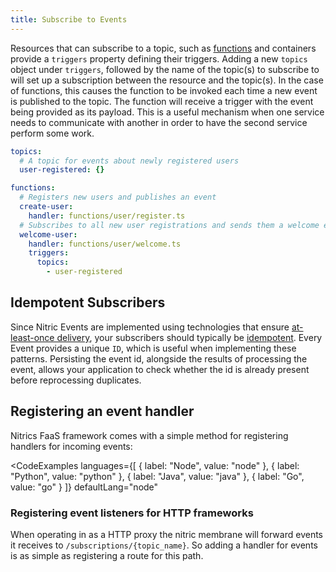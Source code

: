 ```yaml
---
title: Subscribe to Events
---
```


Resources that can subscribe to a topic, such as [functions](/docs/intro/concepts/functions) and containers provide a `triggers` property defining their triggers. Adding a new `topics` object under `triggers`, followed by the name of the topic(s) to subscribe to will set up a subscription between the resource and the topic(s). In the case of functions, this causes the function to be invoked each time a new event is published to the topic. The function will receive a trigger with the event being provided as its payload. This is a useful mechanism when one service needs to communicate with another in order to have the second service perform some work.

```yaml
topics:
  # A topic for events about newly registered users
  user-registered: {}

functions:
  # Registers new users and publishes an event
  create-user:
    handler: functions/user/register.ts
  # Subscribes to all new user registrations and sends them a welcome email
  welcome-user:
    handler: functions/user/welcome.ts
    triggers:
      topics:
        - user-registered
```

## Idempotent Subscribers

Since Nitric Events are implemented using technologies that ensure [at-least-once delivery](./#at-least-once-delivery), your subscribers should typically be [idempotent](https://en.wikipedia.org/wiki/Idempotence#Computer_science_meaning). Every Event provides a unique `ID`, which is useful when implementing these patterns. Persisting the event id, alongside the results of processing the event, allows your application to check whether the id is already present before reprocessing duplicates.

## Registering an event handler

Nitrics FaaS framework comes with a simple method for registering handlers for incoming events:

<CodeExamples
  languages={[
	{
		label: "Node",
		value: "node"
	},
	{
		label: "Python",
		value: "python"
	},
	{
		label: "Java",
		value: "java"
	},
	{
		label: "Go",
		value: "go"
	}
	]}
	defaultLang="node"
>

<CodeSnippet snippet="nitrictech/node-sdk/examples/faas/events.ts" />

<CodeSnippet snippet="nitrictech/python-sdk/examples/faas/events.py" />

<CodeSnippet snippet="nitrictech/java-sdk/examples/src/main/java/examples/faas/Events.java" />

<CodeSnippet snippet="nitrictech/go-sdk/examples/faas/events.go" />

</CodeExamples>

### Registering event listeners for HTTP frameworks

When operating in as a HTTP proxy the nitric membrane will forward events it receives to `/subscriptions/{topic_name}`. So adding a handler for events is as simple as registering a route for this path.

